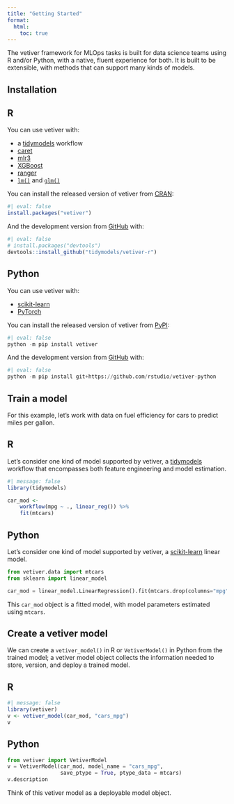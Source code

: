 ```yaml
---
title: "Getting Started"
format:
  html:
    toc: true
---
```


The vetiver framework for MLOps tasks is built for data science teams using R and/or Python, with a native, fluent experience for both.
It is built to be extensible, with methods that can support many kinds of models.

## Installation

::: {.panel-tabset group="language"}
## R

You can use vetiver with:

-   a [tidymodels](https://www.tidymodels.org/) workflow
-   [caret](https://topepo.github.io/caret/)
-   [mlr3](https://mlr3.mlr-org.com/)
-   [XGBoost](https://xgboost.readthedocs.io/en/latest/R-package/)
-   [ranger](https://cran.r-project.org/package=ranger)
-   [`lm()`](https://stat.ethz.ch/R-manual/R-patched/library/stats/html/lm.html) and [`glm()`](https://stat.ethz.ch/R-manual/R-patched/library/stats/html/glm.html)

You can install the released version of vetiver from [CRAN](https://cran.r-project.org/package=vetiver):

```r
#| eval: false
install.packages("vetiver")
```

And the development version from [GitHub](https://github.com/rstudio/vetiver-r) with:

```r
#| eval: false
# install.packages("devtools")
devtools::install_github("tidymodels/vetiver-r")
```

## Python

You can use vetiver with:

-   [scikit-learn](https://scikit-learn.org/)
-   [PyTorch](https://pytorch.org/)

You can install the released version of vetiver from [PyPI](https://pypi.org/project/vetiver/):

```python
#| eval: false
python -m pip install vetiver
```

And the development version from [GitHub](https://github.com/rstudio/vetiver-python) with:

```python
#| eval: false
python -m pip install git+https://github.com/rstudio/vetiver-python
```
:::

## Train a model

For this example, let's work with data on fuel efficiency for cars to predict miles per gallon.

::: {.panel-tabset group="language"}
## R

Let's consider one kind of model supported by vetiver, a [tidymodels](https://www.tidymodels.org/) workflow that encompasses both feature engineering and model estimation.

```r
#| message: false
library(tidymodels)

car_mod <-
    workflow(mpg ~ ., linear_reg()) %>%
    fit(mtcars)
```

## Python

Let's consider one kind of model supported by vetiver, a [scikit-learn](https://scikit-learn.org/) linear model.

```python
from vetiver.data import mtcars
from sklearn import linear_model

car_mod = linear_model.LinearRegression().fit(mtcars.drop(columns="mpg"), mtcars["mpg"])
```
:::

This `car_mod` object is a fitted model, with model parameters estimated using `mtcars`.

## Create a vetiver model

We can create a `vetiver_model()` in R or `VetiverModel()` in Python from the trained model; a vetiver model object collects the information needed to store, version, and deploy a trained model.

::: {.panel-tabset group="language"}
## R

```r
#| message: false
library(vetiver)
v <- vetiver_model(car_mod, "cars_mpg")
v
```

## Python

```python
from vetiver import VetiverModel
v = VetiverModel(car_mod, model_name = "cars_mpg", 
                 save_ptype = True, ptype_data = mtcars)
v.description
```
:::

Think of this vetiver model as a deployable model object.
